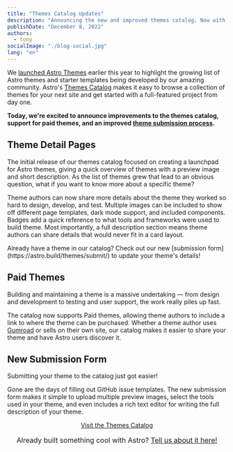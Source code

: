 ```yaml
---
title: "Themes Catalog Updates"
description: "Announcing the new and improved themes catalog. Now with support for more detailed theme descriptions and paid themes."
publishDate: "December 8, 2022"
authors:
  - tony
socialImage: "./blog-social.jpg"
lang: "en"
---
```



We [launched Astro Themes](https://astro.build/blog/themes-and-integrations/) earlier this year to highlight the growing list of Astro themes and starter templates being developed by our amazing community. Astro's [Themes Catalog](https://astro.build/themes/) makes it easy to browse a collection of themes for your next site and get started with a full-featured project from day one.

**Today, we're excited to announce improvements to the themes catalog, support for paid themes, and an improved [theme submission process](https://astro.build/themes/submit).**

<BlogContentImage src={themesPreview} alt="Screenshots of three Astro theme home pages" />

## Theme Detail Pages

The initial release of our themes catalog focused on creating a launchpad for Astro themes, giving a quick overview of themes with a preview image and short description. As the list of themes grew that lead to an obvious question, what if you want to know more about a specific theme?

<BlogContentImage
	src={themesPreview2}
	alt="Screenshots of the new Astro themes catalog details page"
/>

Theme authors can now share more details about the theme they worked so hard to design, develop, and test. Multiple images can be included to show off different page templates, dark mode support, and included components. Badges add a quick reference to what tools and frameworks were used to build theme. Most importantly, a full description section means theme authors can share details that would never fit in a card layout.

<Note title="Submit your theme">
	Already have a theme in our catalog? Check out our new [submission
	form](https://astro.build/themes/submit/) to update your theme's details!
</Note>

## Paid Themes

Building and maintaining a theme is a massive undertaking — from design and development to testing and user support, the work really piles up fast.

<BlogContentImage
	src={paidThemes}
	alt="Screenshots showing the details page for a paid theme on the new themes catalog"
/>

The catalog now supports Paid themes, allowing theme authors to include a link to where the theme can be purchased. Whether a theme author uses [Gumroad](https://gumroad.com/) or sells on their own site, our catalog makes it easier to share your theme and have Astro users discover it.

## New Submission Form

Submitting your theme to the catalog just got easier!

<BlogContentImage
	src={submitThemes}
	alt="An online form used to submit theme details with preview images, descriptions, and tags."
/>

Gone are the days of filling out GitHub issue templates. The new submission form makes it simple to upload multiple preview images, select the tools used in your theme, and even includes a rich text editor for writing the full description of your theme.

<div
	style="
    display: flex;
    justify-content: center;
    flex-direction: column;
    align-items: center;"
>
	<a class="button button-primary" href="https://astro.build/themes">
		<span>Visit the Themes Catalog</span>
	</a>
	<span style="font-size: 1rem;margin: 1rem;">
		Already built something cool with Astro?
		<a href="https://astro.build/themes/submit">Tell us about it here!</a>
	</span>
</div>

